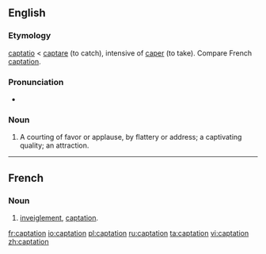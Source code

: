 ==English==
{{rfc|copyvio?}}

===Etymology===
{{etyl|la}} [[captatio]] < [[captare]] (to catch), intensive of [[caper]] (to take). Compare French [[#French|captation]].

===Pronunciation===
* {{IPA|\kæp'teɪʃən\}}

===Noun===
{{en-noun}}

# {{obsolete}} A courting of favor or applause, by flattery or address; a captivating quality; an attraction.

----

==French==

===Noun===
{{fr-noun|f}}

# {{law|lang=fr}} [[inveiglement]], [[#English|captation]].

[[fr:captation]]
[[io:captation]]
[[pl:captation]]
[[ru:captation]]
[[ta:captation]]
[[vi:captation]]
[[zh:captation]]